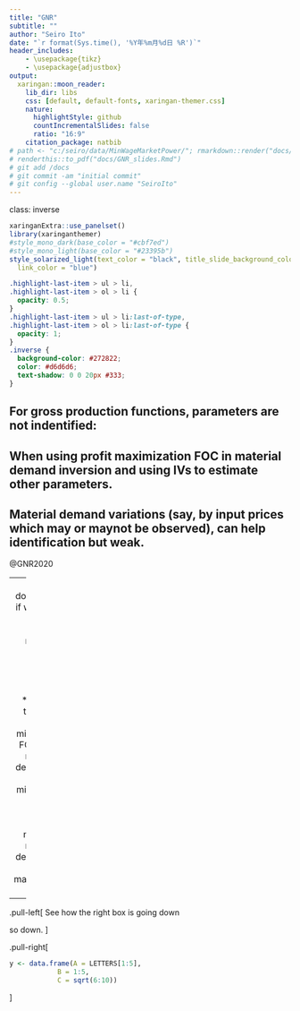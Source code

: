```yaml
---
title: "GNR"
subtitle: ""
author: "Seiro Ito"
date: "`r format(Sys.time(), '%Y年%m月%d日 %R')`"
header_includes:
    - \usepackage{tikz}
    - \usepackage{adjustbox}
output:
  xaringan::moon_reader:
    lib_dir: libs
    css: [default, default-fonts, xaringan-themer.css]
    nature:
      highlightStyle: github
      countIncrementalSlides: false
      ratio: "16:9"
    citation_package: natbib
# path <- "c:/seiro/data/MinWageMarketPower/"; rmarkdown::render("docs/GNR_slides.Rmd")
# renderthis::to_pdf("docs/GNR_slides.Rmd")
# git add /docs
# git commit -am "initial commit"
# git config --global user.name "SeiroIto"
---
```

class: inverse
```r
xaringanExtra::use_panelset()
library(xaringanthemer)
#style_mono_dark(base_color = "#cbf7ed")
#style_mono_light(base_color = "#23395b")
style_solarized_light(text_color = "black", title_slide_background_color = "darkblue",
  link_color = "blue")
```
```css
.highlight-last-item > ul > li,
.highlight-last-item > ol > li {
  opacity: 0.5;
}
.highlight-last-item > ul > li:last-of-type,
.highlight-last-item > ol > li:last-of-type {
  opacity: 1;
}
.inverse {
  background-color: #272822;
  color: #d6d6d6;
  text-shadow: 0 0 20px #333;
}
```
## For gross production functions, parameters are not indentified: 

## When using profit maximization FOC in material demand inversion and using IVs to estimate other parameters.  

## Material demand variations (say, by input prices which may or maynot be observed), can help identification but weak.

@GNR2020 


---
	## What does it mean if we want to estimate wage markdown using financial statement data?

* You need to use only cost minimization FOCs.  
* But markdown derived from cost minimization FOC generally does not match with markdown derived from profit maximization FOC. 


---
.pull-left[
See how the right box is going down

so down.
]

.pull-right[
```r
y <- data.frame(A = LETTERS[1:5],
            B = 1:5,
            C = sqrt(6:10))
```
]
